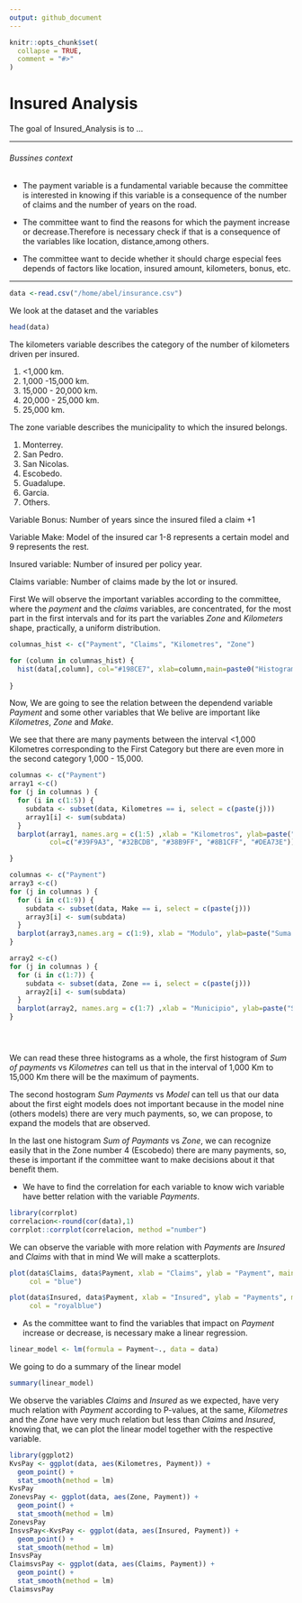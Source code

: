 ```yaml
---
output: github_document
---
```


<!-- README.md is generated from README.Rmd. Please edit that file -->

```r
knitr::opts_chunk$set(
  collapse = TRUE,
  comment = "#>"
)
```

# Insured Analysis

<!-- badges: start -->
<!-- badges: end -->

The goal of Insured_Analysis is to ...

***
###### Bussines context

*  The payment variable is a fundamental variable because the committee is interested in knowing if 
this variable is a consequence of the number of claims and the number of years on the road.

* The committee want to find the reasons for which the payment increase or decrease.Therefore is necessary 
check if that is a consequence of the variables like location, distance,among others.

* The committee want to decide whether it should charge especial fees depends of factors like location,
insured amount, kilometers, bonus, etc.


***

<!--What is special about using `README.Rmd` instead of just `README.md`? You can include R chunks like so:-->


```r
data <-read.csv("/home/abel/insurance.csv")
```

<!--You'll still need to render `README.Rmd` regularly, to keep `README.md` up-to-date. `devtools::build_readme()` is handy for this. You could also use GitHub Actions to re-render `README.Rmd` every time you push. An example workflow can be found here: <https://github.com/r-lib/actions/tree/master/examples>.-->

<!--You can also embed plots, for example:-->
We look at the dataset and the variables 
```r
head(data)
```


The kilometers variable describes the category of the number of kilometers driven per insured. 

1. <1,000 km. 
2. 1,000 -15,000 km. 
3. 15,000 - 20,000 km. 
4. 20,000 - 25,000 km. 
5. 25,000 km. 

The zone variable describes the municipality to which the insured belongs. 

1. Monterrey. 
2. San Pedro. 
3. San Nicolas. 
4. Escobedo. 
5. Guadalupe.
6. Garcia. 
7. Others. 

Variable Bonus: Number of years since the insured filed a claim +1

Variable Make: Model of the insured car 1-8 represents a certain model and 9 represents the rest. 

Insured variable: Number of insured per policy year.

Claims variable: Number of claims made by the lot or insured.

<!--In that case, don't forget to commit and push the resulting figure files, so they display on GitHub.-->
First We will observe the important variables according to the committee, where the *payment* and the *claims* variables, are concentrated, for the most part in the first intervals and for its part the variables *Zone* and  *Kilometers* shape, practically, a uniform distribution. 
```r
columnas_hist <- c("Payment", "Claims", "Kilometres", "Zone")

for (column in columnas_hist) {
  hist(data[,column], col="#198CE7", xlab=column,main=paste0("Histogram of ",column), probability = TRUE)
  
}

```


Now, We are going to see the relation between the dependend variable *Payment* and some other variables that We belive are important like *Kilometres*, *Zone* and *Make*.


We see that there are many payments between the interval <1,000 Kilometres corresponding to the First Category but
there are even more in the second category 1,000 - 15,000.


```r
columnas <- c("Payment")
array1 <-c()
for (j in columnas ) {
  for (i in c(1:5)) {
    subdata <- subset(data, Kilometres == i, select = c(paste(j)))
    array1[i] <- sum(subdata)
  }
  barplot(array1, names.arg = c(1:5) ,xlab = "Kilometros", ylab=paste("Suma de ",j,sep = ""), 
          col=c("#39F9A3", "#32BCDB", "#38B9FF", "#8B1CFF", "#DEA73E"))

}
```

```r
columnas <- c("Payment")
array3 <-c()
for (j in columnas ) {
  for (i in c(1:9)) {
    subdata <- subset(data, Make == i, select = c(paste(j)))
    array3[i] <- sum(subdata)
  }
  barplot(array3,names.arg = c(1:9), xlab = "Modulo", ylab=paste("Suma de ",j,sep = ""), col=rainbow(25) )
}  


```



```r
array2 <-c()
for (j in columnas ) {
  for (i in c(1:7)) {
    subdata <- subset(data, Zone == i, select = c(paste(j)))
    array2[i] <- sum(subdata)
  }
  barplot(array2, names.arg = c(1:7) ,xlab = "Municipio", ylab=paste("Suma de ",j,sep = ""),col=topo.colors(12))
}  





```

We can read these three histograms as a whole, the first histogram of *Sum of payments* vs *Kilometres* can tell us
that in the interval of 1,000 Km to 15,000 Km there will be the maximum of payments.

The second hostogram *Sum Payments* vs *Model* can tell us that our data about the first eight models does not important because in the model nine (others models) there are very much payments, so, we can propose, to expand the models that are observed.

In the last one histogram *Sum of Paymants* vs *Zone*, we can recognize easily that in the Zone number 4 (Escobedo)
there are many payments, so, these is important if the committee want to make decisions about it that benefit them.


* We have to find the correlation for each variable to know wich variable have better relation with the variable
*Payments*.

```r
library(corrplot)
correlacion<-round(cor(data),1) 
corrplot::corrplot(correlacion, method ="number")
```


We can observe the variable with more relation with *Payments* are *Insured* and *Claims* with that in mind
We will make a scatterplots.

```r
plot(data$Claims, data$Payment, xlab = "Claims", ylab = "Payment", main = "Scatter of Payment vs Claims",
     col = "blue")

```



```r

plot(data$Insured, data$Payment, xlab = "Insured", ylab = "Payments", main = "Scatter of Payment vs Insured",
     col = "royalblue")

```



* As the committee want to find the variables that impact on *Payment* increase or decrease, is necessary 
make a linear regression.


```r
linear_model <- lm(formula = Payment~., data = data)
```


We going to do a summary of the linear model

```r
summary(linear_model)

```


We observe the variables *Claims* and *Insured* as we expected, have very much relation with *Payment* according 
to P-values, at the same, *Kilometres* and the *Zone* have very much relation but less than *Claims* and *Insured*, knowing that, we can plot the linear model together with the respective variable.

```r

library(ggplot2)
KvsPay <- ggplot(data, aes(Kilometres, Payment)) +
  geom_point() +
  stat_smooth(method = lm)
KvsPay
ZonevsPay <- ggplot(data, aes(Zone, Payment)) +
  geom_point() +
  stat_smooth(method = lm)
ZonevsPay
InsvsPay<-KvsPay <- ggplot(data, aes(Insured, Payment)) +
  geom_point() +
  stat_smooth(method = lm)
InsvsPay
ClaimsvsPay <- ggplot(data, aes(Claims, Payment)) +
  geom_point() +
  stat_smooth(method = lm)
ClaimsvsPay

```


